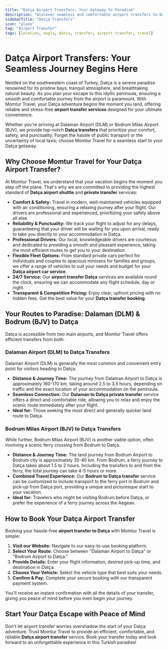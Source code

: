 ```yaml
---
title: "Datça Airport Transfers: Your Gateway to Paradise"
description: "Discover seamless and comfortable airport transfers to Datça from Dalaman (DLM) and Bodrum (BJV) airports with Momtur Travel. Your journey to this Aegean gem begins here."
sidebarTitle: "Datça Transfers"
icon: "plane"
tag: "Airport Transfer"
tags: [location, mugla, datca, transfer, airport-transfer, travel]
---
```


# Datça Airport Transfers: Your Seamless Journey Begins Here

Nestled on the southwestern coast of Turkey, Datça is a serene paradise renowned for its pristine bays, tranquil atmosphere, and breathtaking natural beauty. As you plan your escape to this idyllic peninsula, ensuring a smooth and comfortable journey from the airport is paramount. With Momtur Travel, your Datça adventure begins the moment you land, offering reliable and stress-free **airport transfer services** designed for your ultimate convenience.

Whether you're arriving at Dalaman Airport (DLM) or Bodrum Milas Airport (BJV), we provide top-notch **Datça transfers** that prioritize your comfort, safety, and punctuality. Forget the hassle of public transport or the uncertainty of local taxis; choose Momtur Travel for a seamless start to your Datça getaway.

## Why Choose Momtur Travel for Your Datça Airport Transfer?

At Momtur Travel, we understand that your vacation begins the moment you step off the plane. That's why we are committed to providing the highest standard of **Datça airport shuttle** and **private transfer** services:

*   **Comfort & Safety:** Travel in modern, well-maintained vehicles equipped with air conditioning, ensuring a relaxing journey after your flight. Our drivers are professional and experienced, prioritizing your safety above all else.
*   **Reliability & Punctuality:** We track your flight to adjust for any delays, guaranteeing that your driver will be waiting for you upon arrival, ready to take you directly to your accommodation in Datça.
*   **Professional Drivers:** Our local, knowledgeable drivers are courteous and dedicated to providing a smooth and pleasant experience, taking the most efficient routes to get you to your destination.
*   **Flexible Fleet Options:** From standard private cars perfect for individuals and couples to spacious minivans for families and groups, we offer a range of vehicles to suit your needs and budget for your **Datça airport car service**.
*   **24/7 Service:** Our **airport transfer Datça** services are available round the clock, ensuring we can accommodate any flight schedule, day or night.
*   **Transparent & Competitive Pricing:** Enjoy clear, upfront pricing with no hidden fees. Get the best value for your **Datça transfer booking**.

## Your Routes to Paradise: Dalaman (DLM) & Bodrum (BJV) to Datça

Datça is accessible from two main airports, and Momtur Travel offers efficient transfers from both:

### Dalaman Airport (DLM) to Datça Transfers

Dalaman Airport (DLM) is generally the most common and convenient entry point for visitors heading to Datça.

*   **Distance & Journey Time:** The journey from Dalaman Airport to Datça is approximately 160-170 km, taking around 2.5 to 3.5 hours, depending on traffic and the exact location of your accommodation on the peninsula.
*   **Seamless Connection:** Our **Dalaman to Datça private transfer** service offers a direct and comfortable ride, allowing you to relax and enjoy the scenic route immediately after your flight.
*   **Ideal for:** Those seeking the most direct and generally quicker land route to Datça.

### Bodrum Milas Airport (BJV) to Datça Transfers

While further, Bodrum Milas Airport (BJV) is another viable option, often involving a scenic ferry crossing from Bodrum to Datça.

*   **Distance & Journey Time:** The land journey from Bodrum Airport to Bodrum city is approximately 35-40 km. From Bodrum, a ferry journey to Datça takes about 1.5 to 2 hours. Including the transfers to and from the ferry, the total journey can take 4-5 hours or more.
*   **Combined Travel Experience:** Our **Bodrum to Datça transfer** service can be customized to include transport to the ferry port in Bodrum and pick-up from Datça port, providing a unique and picturesque start to your vacation.
*   **Ideal for:** Travelers who might be visiting Bodrum before Datça, or prefer the experience of a ferry journey across the Aegean.

## How to Book Your Datça Airport Transfer

Booking your hassle-free **airport transfer to Datça** with Momtur Travel is simple:

1.  **Visit our Website:** Navigate to our easy-to-use booking platform.
2.  **Select Your Route:** Choose between "Dalaman Airport to Datça" or "Bodrum Airport to Datça."
3.  **Provide Details:** Enter your flight information, desired pick-up time, and destination in Datça.
4.  **Choose Your Vehicle:** Select the vehicle type that best suits your needs.
5.  **Confirm & Pay:** Complete your secure booking with our transparent payment system.

You'll receive an instant confirmation with all the details of your transfer, giving you peace of mind before you even begin your journey.

## Start Your Datça Escape with Peace of Mind

Don't let airport transfer worries overshadow the start of your Datça adventure. Trust Momtur Travel to provide an efficient, comfortable, and reliable **Datça airport transfer** service. Book your transfer today and look forward to an unforgettable experience in this Turkish paradise!